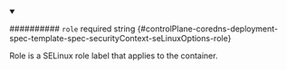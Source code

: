 
<details className="config-field" data-expandable="false" open>
<summary>

########## `role` <span className="config-field-required" data-required="false">required</span> <span className="config-field-type">string</span> <span className="config-field-default"></span> <span className="config-field-enum"></span> {#controlPlane-coredns-deployment-spec-template-spec-securityContext-seLinuxOptions-role}

Role is a SELinux role label that applies to the container.

</summary>



</details>
